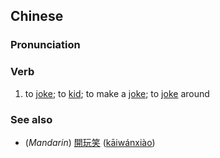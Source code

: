 {{also|讲耍笑}}
==Chinese==
{{zh-forms|s=讲耍笑|type=12}}

===Pronunciation===
{{zh-pron
|mn=kóng-sńg-chhiò
|cat=v
}}

===Verb===
{{zh-verb}}

# {{lb|zh|Min Nan}} to [[joke]]; to [[kid]]; to make a [[joke]]; to [[joke]] around

===See also===
* (''Mandarin'') [[開玩笑]] ([[kāiwánxiào]])